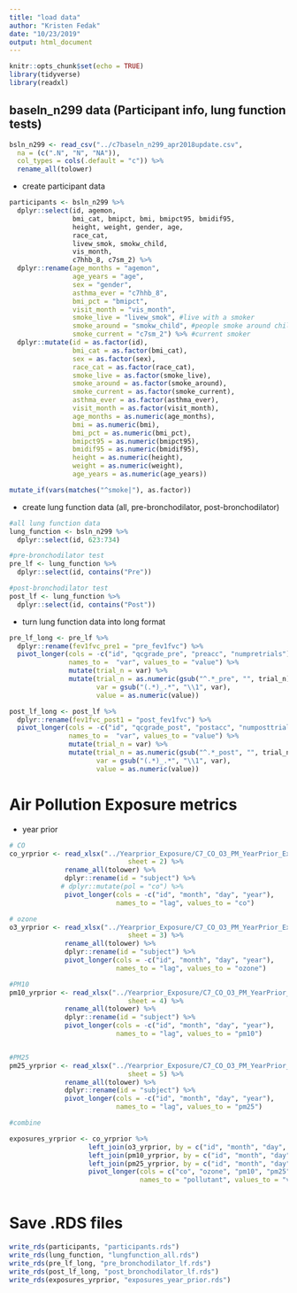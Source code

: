 ```yaml
---
title: "load data"
author: "Kristen Fedak"
date: "10/23/2019"
output: html_document
---
```


```r
knitr::opts_chunk$set(echo = TRUE)
library(tidyverse)
library(readxl)
```

## baseln_n299 data (Participant info, lung function tests)

```r
bsln_n299 <- read_csv("../c7baseln_n299_apr2018update.csv",
  na = (c(".N", "N", "NA")),
  col_types = cols(.default = "c")) %>%
  rename_all(tolower)
```

* create participant data

```r
participants <- bsln_n299 %>%
  dplyr::select(id, agemon,
                bmi_cat, bmipct, bmi, bmipct95, bmidif95,
                height, weight, gender, age,
                race_cat,
                livew_smok, smokw_child,
                vis_month,
                c7hhb_8, c7sm_2) %>%
  dplyr::rename(age_months = "agemon",
                age_years = "age",
                sex = "gender",
                asthma_ever = "c7hhb_8",
                bmi_pct = "bmipct",
                visit_month = "vis_month",
                smoke_live = "livew_smok", #live with a smoker
                smoke_around = "smokw_child", #people smoke around child in home or car
                smoke_current = "c7sm_2") %>% #current smoker 
  dplyr::mutate(id = as.factor(id),
                bmi_cat = as.factor(bmi_cat),
                sex = as.factor(sex),
                race_cat = as.factor(race_cat),
                smoke_live = as.factor(smoke_live),
                smoke_around = as.factor(smoke_around),
                smoke_current = as.factor(smoke_current),
                asthma_ever = as.factor(asthma_ever),
                visit_month = as.factor(visit_month), 
                age_months = as.numeric(age_months),
                bmi = as.numeric(bmi),
                bmi_pct = as.numeric(bmi_pct),
                bmipct95 = as.numeric(bmipct95),
                bmidif95 = as.numeric(bmidif95),
                height = as.numeric(height),
                weight = as.numeric(weight),
                age_years = as.numeric(age_years))

mutate_if(vars(matches("^smoke|"), as.factor))
```

* create lung function data (all, pre-bronchodilator, post-bronchodilator)

```r
#all lung function data
lung_function <- bsln_n299 %>%
  dplyr::select(id, 623:734)

#pre-bronchodilator test
pre_lf <- lung_function %>%
  dplyr::select(id, contains("Pre"))

#post-bronchodilator test
post_lf <- lung_function %>%
  dplyr::select(id, contains("Post"))
```

* turn lung function data into long format

```r
pre_lf_long <- pre_lf %>%
  dplyr::rename(fev1fvc_pre1 = "pre_fev1fvc") %>%
  pivot_longer(cols = -c("id", "qcgrade_pre", "preacc", "numpretrials"),
               names_to =  "var", values_to = "value") %>%
               mutate(trial_n = var) %>%
               mutate(trial_n = as.numeric(gsub("^.*_pre", "", trial_n)),
                      var = gsub("(.*)_.*", "\\1", var),
                      value = as.numeric(value))

post_lf_long <- post_lf %>%
  dplyr::rename(fev1fvc_post1 = "post_fev1fvc") %>%
  pivot_longer(cols = -c("id", "qcgrade_post", "postacc", "numposttrials"),
               names_to =  "var", values_to = "value") %>%
               mutate(trial_n = var) %>%
               mutate(trial_n = as.numeric(gsub("^.*_post", "", trial_n)),
                      var = gsub("(.*)_.*", "\\1", var),
                      value = as.numeric(value))
```

# Air Pollution Exposure metrics

* year prior

```r
# CO
co_yrprior <- read_xlsx("../Yearprior_Exposure/C7_CO_O3_PM_YearPrior_Exposures_2014-2017_17Apr2018_forReleasev2.xlsx",
                              sheet = 2) %>%
              rename_all(tolower) %>%
              dplyr::rename(id = "subject") %>%
             # dplyr::mutate(pol = "co") %>%
              pivot_longer(cols = -c("id", "month", "day", "year"),
                           names_to = "lag", values_to = "co")

# ozone
o3_yrprior <- read_xlsx("../Yearprior_Exposure/C7_CO_O3_PM_YearPrior_Exposures_2014-2017_17Apr2018_forReleasev2.xlsx",
                              sheet = 3) %>%
              rename_all(tolower) %>%
              dplyr::rename(id = "subject") %>%
              pivot_longer(cols = -c("id", "month", "day", "year"),
                           names_to = "lag", values_to = "ozone")

#PM10
pm10_yrprior <- read_xlsx("../Yearprior_Exposure/C7_CO_O3_PM_YearPrior_Exposures_2014-2017_17Apr2018_forReleasev2.xlsx",
                              sheet = 4) %>%
              rename_all(tolower) %>%
              dplyr::rename(id = "subject") %>%
              pivot_longer(cols = -c("id", "month", "day", "year"),
                           names_to = "lag", values_to = "pm10")


#PM25
pm25_yrprior <- read_xlsx("../Yearprior_Exposure/C7_CO_O3_PM_YearPrior_Exposures_2014-2017_17Apr2018_forReleasev2.xlsx",
                              sheet = 5) %>%
              rename_all(tolower) %>%
              dplyr::rename(id = "subject") %>%
              pivot_longer(cols = -c("id", "month", "day", "year"),
                           names_to = "lag", values_to = "pm25")

#combine

exposures_yrprior <- co_yrprior %>%
                    left_join(o3_yrprior, by = c("id", "month", "day", "year", "lag")) %>%
                    left_join(pm10_yrprior, by = c("id", "month", "day", "year", "lag")) %>%
                    left_join(pm25_yrprior, by = c("id", "month", "day", "year", "lag")) %>%
                    pivot_longer(cols = c("co", "ozone", "pm10", "pm25"), 
                                 names_to = "pollutant", values_to = "val")



```





# Save .RDS files

```r
write_rds(participants, "participants.rds")
write_rds(lung_function, "lungfunction_all.rds")
write_rds(pre_lf_long, "pre_bronchodilator_lf.rds")
write_rds(post_lf_long, "post_bronchodilator_lf.rds")
write_rds(exposures_yrprior, "exposures_year_prior.rds")
```


